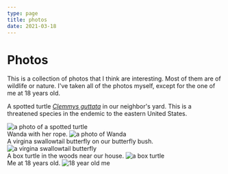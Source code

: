 ```yaml
---
type: page
title: photos
date: 2021-03-18
---
```


# Photos

This is a collection of photos that I think are interesting.  Most of them are of wildlife or nature.  I've taken all of the photos myself, except for the one of me at 18 years old.

A spotted turtle [_Clemmys guttata_](https://www.fws.gov/species/spotted-turtle-clemmys-guttata) in our neighbor's yard.  This is a threatened species in the endemic to the eastern United States.

<Image
  src="/images/spotted_turtle.jpg"
  alt="a photo of a spotted turtle"
  width={500}
  height={670}
  priority
  className="next-image photo"
/>
<br />
Wanda with her rope.
<Image
  src="/images/wanda.jpeg"
  alt="a photo of Wanda"
  width={500}
  height={670}
  priority
  className="next-image photo"
/>
<br />
A virgina swallowtail butterfly on our butterfly bush.
<Image
  src="/images/swallowtail.jpeg"
  alt="a virgina swallowtail butterfly"
  width={500}
  height={670}
  priority
  className="next-image photo"
/>
<br />
A box turtle in the woods near our house.
<Image
  src="/images/box_turtle.jpeg"
  alt="a box turtle"
  width={500}
  height={670}
  priority
  className="next-image photo"
/>
<br />
Me at 18 years old.
<Image
  src="/images/18_year_old_me.jpg"
  alt="18 year old me"
  width={500}
  height={670}
  priority
  className="next-image photo"
/>

